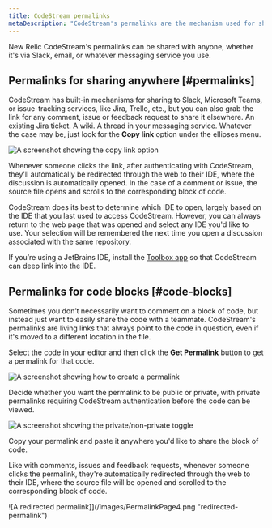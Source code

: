 ```yaml
---
title: CodeStream permalinks
metaDescription: "CodeStream's permalinks are the mechanism used for sharing to specific comments, issues, and feedback requests to your issue-tracking service."
---
```


New Relic CodeStream's permalinks can be shared with anyone, whether it's via Slack, email, or whatever messaging service you use.

## Permalinks for sharing anywhere [#permalinks]

CodeStream has built-in mechanisms for sharing to Slack, Microsoft Teams, or issue-tracking services, like Jira, Trello, etc., but you can also grab the link for any comment, issue or feedback request to share it elsewhere. An existing Jira ticket. A wiki. A thread in your messaging service. Whatever the case may be, just look for the **Copy link** option under the ellipses menu.

![A screenshot showing the copy link option](/images/CodemarkMenu-CopyLink.png "copy-link")


Whenever someone clicks the link, after authenticating with CodeStream, they'll automatically be redirected through the web to their IDE, where the discussion is automatically opened. In the case of a comment or issue, the source file opens and scrolls to the corresponding block of code.

CodeStream does its best to determine which IDE to open, largely based on the IDE that you last used to access CodeStream. However, you can always return to the web page that was opened and select any IDE you'd like to use. Your selection will be remembered the next time you open a discussion associated with the same repository.

If you’re using a JetBrains IDE, install the [Toolbox app](https://www.jetbrains.com/toolbox-app/) so that CodeStream can deep link into the IDE.

## Permalinks for code blocks [#code-blocks]

Sometimes you don’t necessarily want to comment on a block of code, but instead just want to easily share the code with a teammate. CodeStream's permalinks are living links that always point to the code in question, even if it's moved to a different location in the file.

Select the code in your editor and then click the **Get Permalink** button to get a permalink for that code.

![A screenshot showing how to create a permalink](/images/GetPermalink1.png "get-permalink")

Decide whether you want the permalink to be public or private, with private permalinks requiring CodeStream authentication before the code can be viewed.

![A screenshot showing the private/non-private toggle](/images/NewPermalink2.png "private-toggle")

Copy your permalink and paste it anywhere you'd like to share the block of code.

Like with comments, issues and feedback requests, whenever someone clicks the permalink, they're automatically redirected through the web to their IDE, where the source file will be opened and scrolled to the corresponding block of code.

![A redirected permalink]](/images/PermalinkPage4.png "redirected-permalink")
